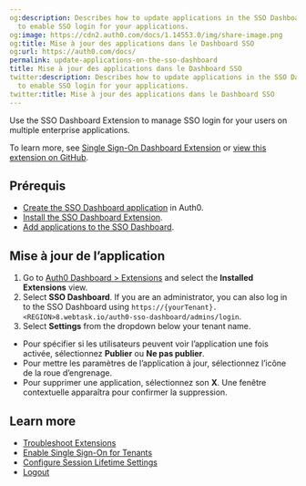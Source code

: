 ```yaml
---
og:description: Describes how to update applications in the SSO Dashboard Extension
  to enable SSO login for your applications.
og:image: https://cdn2.auth0.com/docs/1.14553.0/img/share-image.png
og:title: Mise à jour des applications dans le Dashboard SSO
og:url: https://auth0.com/docs/
permalink: update-applications-on-the-sso-dashboard
title: Mise à jour des applications dans le Dashboard SSO
twitter:description: Describes how to update applications in the SSO Dashboard Extension
  to enable SSO login for your applications.
twitter:title: Mise à jour des applications dans le Dashboard SSO
---
```


Use the SSO Dashboard Extension to manage <Tooltip tip="Single Sign-On (SSO): Service that, after a user logs into one applicaton, automatically logs that user in to other applications." cta="View Glossary" href="/docs/glossary?term=SSO">SSO</Tooltip> login for your users on multiple enterprise applications.

To learn more, see [Single Sign-On Dashboard Extension](/docs/customize/extensions/single-sign-on-dashboard-extension) or [view this extension on GitHub](https://github.com/auth0-extensions/auth0-sso-dashboard-extension).

## Prérequis

* [Create the SSO Dashboard application](/docs/customize/extensions/single-sign-on-dashboard-extension/create-sso-dashboard-application) in Auth0.
* [Install the SSO Dashboard Extension](/docs/customize/extensions/single-sign-on-dashboard-extension/install-sso-dashboard-extension).
* [Add applications to the SSO Dashboard](/docs/customize/extensions/single-sign-on-dashboard-extension/add-applications-to-the-sso-dashboard).

## Mise à jour de l’application

1. Go to [Auth0 Dashboard > Extensions](https://manage.auth0.com/#/extensions) and select the **Installed Extensions** view.
2. Select **SSO Dashboard**.
   If you are an administrator, you can also log in to the SSO Dashboard using `https://{yourTenant}.<REGION>8.webtask.io/auth0-sso-dashboard/admins/login`.
3. Select **Settings** from the dropdown below your tenant name.

* Pour spécifier si les utilisateurs peuvent voir l’application une fois activée, sélectionnez **Publier** ou **Ne pas publier**.
* Pour mettre les paramètres de l’application à jour, sélectionnez l’icône de la roue d’engrenage.
* Pour supprimer une application, sélectionnez son **X**. Une fenêtre contextuelle apparaîtra pour confirmer la suppression.

## Learn more

* [Troubleshoot Extensions](/docs/troubleshoot/integration-extensibility-issues/troubleshoot-extensions)
* [Enable Single Sign-On for Tenants](/docs/get-started/tenant-settings/enable-sso-for-legacy-tenants)
* [Configure Session Lifetime Settings](/docs/manage-users/sessions/configure-session-lifetime-settings)
* [Logout](/docs/authenticate/login/logout)